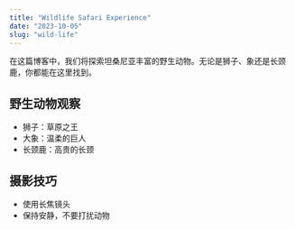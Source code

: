 ```yaml
---
title: "Wildlife Safari Experience"
date: "2023-10-05"
slug: "wild-life"
---
```


在这篇博客中，我们将探索坦桑尼亚丰富的野生动物。无论是狮子、象还是长颈鹿，你都能在这里找到。

## 野生动物观察
- 狮子：草原之王
- 大象：温柔的巨人
- 长颈鹿：高贵的长颈

## 摄影技巧
- 使用长焦镜头
- 保持安静，不要打扰动物